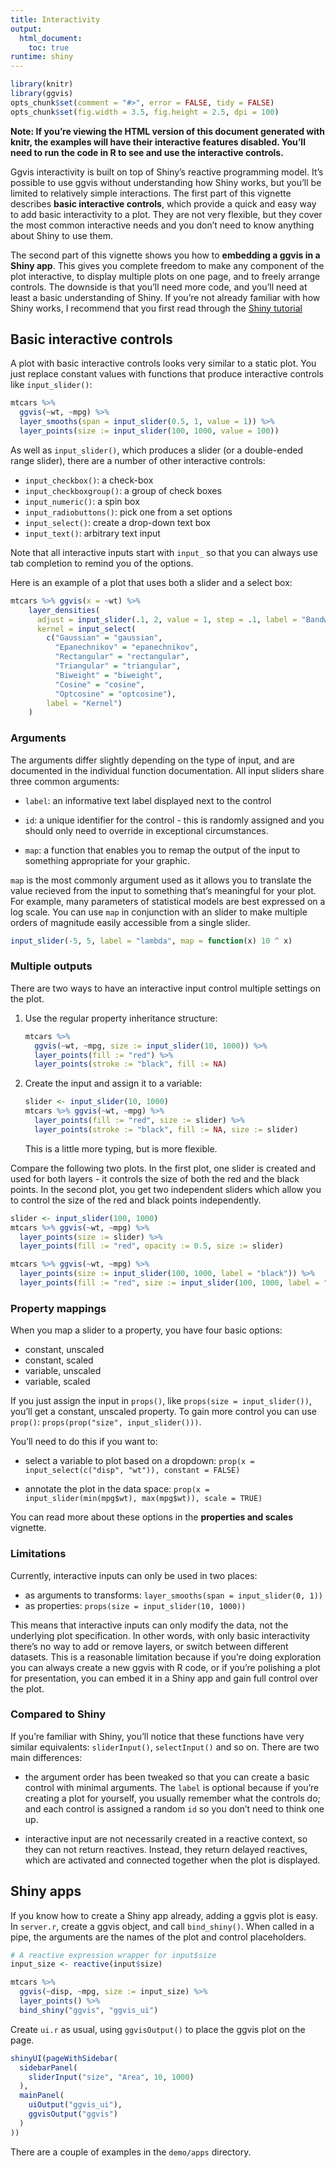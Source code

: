 ```yaml
---
title: Interactivity
output:
  html_document:
    toc: true
runtime: shiny
---
```


<!--
%\VignetteEngine{knitr::rmarkdown}
%\VignetteIndexEntry{Interactivity}
-->

```r
library(knitr)
library(ggvis)
opts_chunk$set(comment = "#>", error = FALSE, tidy = FALSE)
opts_chunk$set(fig.width = 3.5, fig.height = 2.5, dpi = 100)
```

**Note: If you're viewing the HTML version of this document generated with knitr, the examples will have their interactive features disabled. You'll need to run the code in R to see and use the interactive controls.**

Ggvis interactivity is built on top of Shiny's reactive programming
model. It's possible to use ggvis without understanding how Shiny works,
but you'll be limited to relatively simple interactions. The first part of
this vignette describes __basic interactive controls__, which provide a quick
and easy way to add basic interactivity to a plot. They are not very flexible,
but they cover the most common interactive needs and you don't need to know
anything about Shiny to use them.

The second part of this vignette shows you how to __embedding a ggvis in a Shiny
app__.  This gives you complete freedom to make any component of the plot
interactive, to display multiple plots on one page, and to freely arrange
controls. The downside is that you'll need more code, and you'll need at
least a basic understanding of Shiny. If you're not already familiar with
how Shiny works, I recommend that you first read through the
[Shiny tutorial](http://rstudio.github.io/shiny/tutorial/)

## Basic interactive controls

A plot with basic interactive controls looks very similar to a static plot.
You just replace constant values with functions that produce interactive
controls like `input_slider()`:

```r
mtcars %>%
  ggvis(~wt, ~mpg) %>%
  layer_smooths(span = input_slider(0.5, 1, value = 1)) %>%
  layer_points(size := input_slider(100, 1000, value = 100))
```

As well as `input_slider()`, which produces a slider (or a double-ended range
slider), there are a number of other interactive controls:

* `input_checkbox()`: a check-box
* `input_checkboxgroup()`: a group of check boxes
* `input_numeric()`: a spin box
* `input_radiobuttons()`: pick one from a set options
* `input_select()`: create a drop-down text box
* `input_text()`: arbitrary text input

Note that all interactive inputs start with `input_` so that you can always use
tab completion to remind you of the options.

Here is an example of a plot that uses both a slider and a select box:

```r
mtcars %>% ggvis(x = ~wt) %>%
    layer_densities(
      adjust = input_slider(.1, 2, value = 1, step = .1, label = "Bandwidth adjustment"),
      kernel = input_select(
        c("Gaussian" = "gaussian",
          "Epanechnikov" = "epanechnikov",
          "Rectangular" = "rectangular",
          "Triangular" = "triangular",
          "Biweight" = "biweight",
          "Cosine" = "cosine",
          "Optcosine" = "optcosine"),
        label = "Kernel")
    )
```

### Arguments

The arguments differ slightly depending on the type of input, and are documented
in the individual function documentation. All input sliders share three common
arguments:

* `label`: an informative text label displayed next to the control

* `id`: a unique identifier for the control - this is randomly assigned and
   you should only need to override in exceptional circumstances.

* `map`: a function that enables you to remap the output of the input to
  something appropriate for your graphic.

`map` is the most commonly argument used as it allows you to translate the value
recieved from the input to something that's meaningful for your plot. For
example, many parameters of statistical models are best expressed on a log
scale. You can use `map` in conjunction with an slider to make multiple orders
of magnitude easily accessible from a single slider.

```r
input_slider(-5, 5, label = "lambda", map = function(x) 10 ^ x)
```

### Multiple outputs

There are two ways to have an interactive input control multiple settings on
the plot.

1.  Use the regular property inheritance structure:

    ```r
    mtcars %>%
      ggvis(~wt, ~mpg, size := input_slider(10, 1000)) %>%
      layer_points(fill := "red") %>%
      layer_points(stroke := "black", fill := NA)
    ```

2. Create the input and assign it to a variable:

    ```r
    slider <- input_slider(10, 1000)
    mtcars %>% ggvis(~wt, ~mpg) %>%
      layer_points(fill := "red", size := slider) %>%
      layer_points(stroke := "black", fill := NA, size := slider)
    ```

    This is a little more typing, but is more flexible.

Compare the following two plots. In the first plot, one slider is created and
used for both layers - it controls the size of both the red and the black
points. In the second plot, you get two independent sliders which allow you to
control the size of the red and black points independently.

```r
slider <- input_slider(100, 1000)
mtcars %>% ggvis(~wt, ~mpg) %>%
  layer_points(size := slider) %>% 
  layer_points(fill := "red", opacity := 0.5, size := slider)

mtcars %>% ggvis(~wt, ~mpg) %>%
  layer_points(size := input_slider(100, 1000, label = "black")) %>%
  layer_points(fill := "red", size := input_slider(100, 1000, label = "red"))
```

### Property mappings

When you map a slider to a property, you have four basic options:

* constant, unscaled
* constant, scaled
* variable, unscaled
* variable, scaled

If you just assign the input in `props()`, like `props(size = input_slider())`,
you'll get a constant, unscaled property. To gain more control you can use
`prop()`: `props(prop("size", input_slider()))`.

You'll need to do this if you want to:

* select a variable to plot based on a dropdown:
  `prop(x = input_select(c("disp", "wt")), constant = FALSE)`

* annotate the plot in the data space:
  `prop(x = input_slider(min(mpg$wt), max(mpg$wt)), scale = TRUE)`

You can read more about these options in the __properties and scales__ vignette.

### Limitations

Currently, interactive inputs can only be used in two places:

* as arguments to transforms: `layer_smooths(span = input_slider(0, 1))`
* as properties: `props(size = input_slider(10, 1000))`

This means that interactive inputs can only modify the data, not the underlying
plot specification. In other words, with only basic interactivity there's no
way to add or remove layers, or switch between different datasets. This is a
reasonable limitation because if you're doing exploration you can always create
a new ggvis with R code, or if you're polishing a plot for presentation, you
can embed it in a Shiny app and gain full control over the plot.

### Compared to Shiny

If you're familiar with Shiny, you'll notice that these functions have very
similar equivalents: `sliderInput()`, `selectInput()` and so on.  There are two
main differences:

* the argument order has been tweaked so that you can create a basic control
  with minimal arguments. The `label` is optional because if you're creating a
  plot for yourself, you usually remember what the controls do; and each control
  is assigned a random `id` so you don't need to think one up.

* interactive input are not necessarily created in a reactive context, so they
  can not return reactives. Instead, they return delayed reactives, which are
  activated and connected together when the plot is displayed.

## Shiny apps

If you know how to create a Shiny app already, adding a ggvis plot is easy. In
`server.r`, create a ggvis object, and call `bind_shiny()`. When called in a pipe, the arguments are the names of the plot and control placeholders.

```r
# A reactive expression wrapper for input$size
input_size <- reactive(input$size)

mtcars %>% 
  ggvis(~disp, ~mpg, size := input_size) %>%
  layer_points() %>%
  bind_shiny("ggvis", "ggvis_ui")
```

Create `ui.r` as usual, using `ggvisOutput()` to place the ggvis plot on the
page.

```r
shinyUI(pageWithSidebar(
  sidebarPanel(
    sliderInput("size", "Area", 10, 1000)
  ),
  mainPanel(
    uiOutput("ggvis_ui"),
    ggvisOutput("ggvis")
  )
))
```

There are a couple of examples in the `demo/apps` directory.
